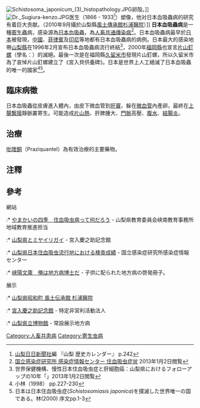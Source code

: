 {{medical}}
[[File:Schistosoma_japonicum_(3)_histopathology.JPG|right]]卵殻。]]
[[File:Dr._Sugiura-kenzo.JPG|right]]医生（1866 - 1933<ref>[[山梨日日新聞社|山梨日日新聞社]]編  『山梨 歴史カレンダー』 p.242</ref>）塑像，他对日本血吸蟲病的研究有着巨大贡献。（2010年9月攝於山梨縣[[風土傳承館杉浦醫院|風土傳承館杉浦醫院]]）]]
'''日本血吸蟲病'''是一種[[寄生蟲|寄生蟲]]病，感染源為[[日本血吸蟲|日本血吸蟲]]，為[[人畜共通傳染病|人畜共通傳染病]]<ref name="kansensho">[http://idsc.nih.go.jp/idwr/kansen/k06/k06_41/k06_41.html 国立感染症研究所 感染症情報センター 住血吸虫症状] {{webarchive|url=https://web.archive.org/web/20130210120201/http://idsc.nih.go.jp/idwr/kansen/k06/k06_41/k06_41.html |date=2013-02-10 }} 2013年1月2日閲覧</ref>。日本血吸蟲病最早於[[日本|日本]]被發現，[[中國|中國]]、[[菲律賓|菲律賓]]及[[印尼|印尼]]等地都有日本血吸蟲病的病例。日本最大的感染地帶[[山梨縣|山梨縣]]在1996年2月宣布日本血吸蟲病流行終結<ref>世界保健機構、慢性日本住血吸虫症と肝細胞癌：山梨県におけるフォローアップの10年{{en icon}}「{{PDFlink|[http://www.who.int/bulletin/archives/77(7)573.pdf Chronic Japanese schistosomiasis and hepatocellular carcinoma:ten years of follow-up in Yamanashi Prefecture,Japan]}}」2013年1月2日閲覧</ref>，2000年[[福岡縣|福岡縣]]也宣言[[片山釘螺|片山釘螺]]（學名：{{lang|la|''Oncomelania nosophora''}}）的滅絕。最後一次是在福岡縣[[久留米市|久留米市]]發現片山釘螺，所以久留米市為了哀悼片山釘螺建立了《宮入貝供養碑》。日本是世界上人工絕滅了日本血吸蟲的唯一的國家<ref>小林（1998） pp.227-230</ref><ref>日本は日本住血吸虫症(''Schistosomiasis japonica'')を撲滅した世界唯一の国である。林(2000) 序文pp.1-3</ref>。

==臨床病徵==
日本血吸蟲從皮膚進入體內，由皮下微血管到[[肝竇|肝竇]]，躲在[[微血管|微血管]]內產卵，最終在[[腸繫膜|上腸繫膜]]靜脈叢寄生。可能造成[[片山熱|片山熱]]、肝脾腫大、[[門脈|門脈]]高壓、[[腹水|腹水]]、[[結腸炎|結腸炎]]。

==治療==
[[吡喹酮|吡喹酮]]（Praziquantel）為有效治療的主要藥物。


== 注釋 ==
{{Reflist}}
<references group="†"/>

== 參考 ==
{{Commonscat|Schistosoma japonicum}}
; 網站
:* [http://www.ypec.ed.jp/yamakai/yamakai%2086.html やまかいの四季　住血吸虫病って何だろう] {{Wayback|url=http://www.ypec.ed.jp/yamakai/yamakai%2086.html |date=20160304075028 }} - 山梨県教育委員会峡南教育事務所地域教育推進担当
:* [https://web.archive.org/web/20130406051848/http://www5.ocn.ne.jp/~miyairi/miyairi11.htm 山梨県とミヤイリガイ] - 宮入慶之助記念館
:* [http://idsc.nih.go.jp/iasr/CD-ROM/records/15/image/I1720601.HTM 山梨県日本住血吸虫流行地における検査成績] {{Wayback|url=http://idsc.nih.go.jp/iasr/CD-ROM/records/15/image/I1720601.HTM |date=20160304101735 }} - 国立感染症研究所感染症情報センター
:* [http://kaz794889.exblog.jp/14119453/ 峡陽文庫　俺は地方病博士だ] {{Wayback|url=http://kaz794889.exblog.jp/14119453/ |date=20200514071355 }} - 子供に配られた地方病の啓発冊子。
:
; 展示
<includeonly>:* [https://web.archive.org/web/20170926134144/http://www.sugiura-iin.com/index.html 山梨県昭和町 風土伝承館 杉浦醫院]</includeonly>
:* [https://web.archive.org/web/20130307051933/http://www5.ocn.ne.jp/~miyairi/miyairi01-1.htm 宮入慶之助記念館] - 特定非営利活動法人
:* [http://www.museum.pref.yamanashi.jp/4th_tenjiannai_17chihobyo.htm 山梨県立博物館] {{Wayback|url=http://www.museum.pref.yamanashi.jp/4th_tenjiannai_17chihobyo.htm |date=20201121015311 }} - 常設展示地方病
{{DEFAULTSORT:日本吸血蟲病}}
[[Category:人畜共患病|Category:人畜共患病]]
[[Category:寄生虫病|Category:寄生虫病]]